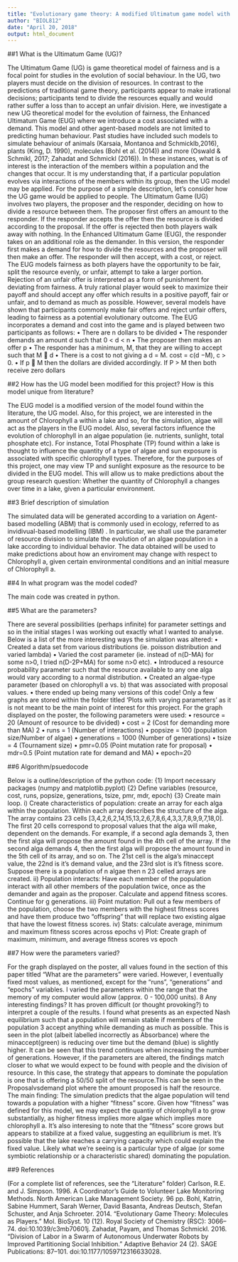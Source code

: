 ```yaml
---
title: "Evolutionary game theory: A modified Ultimatum game model with algae as players"
author: "BIOL812"
date: "April 20, 2018"
output: html_document
---
```


##1 What is the Ultimatum Game (UG)?

The Ultimatum Game (UG) is game theoretical model of fairness and is a focal point for studies in the
evolution of social behaviour. In the UG, two players must decide on the division of resources. In contrast to
the predictions of traditional game theory, participants appear to make irrational decisions; participants tend
to divide the resources equally and would rather suffer a loss than to accept an unfair division. Here, we
investigate a new UG theoretical model for the evolution of fairness, the Enhanced Ultimatum Game (EUG)
where we introduce a cost associated with a demand.
This model and other agent-based models are not limited to predicting human behaviour. Past studies have
included such models to simulate behaviour of animals (Karsaia, Montanoa and Schmicklb,2016), plants
(King, D. 1990), molecules (Bohl et al. (2014)) and more (Oswald & Schmikl, 2017; Zahadat and Schmickl
(2016)). In these instances, what is of interest is the interaction of the members within a population and the
changes that occur. It is my understanding that, if a particular population evolves via interactions of the
members within its group, then the UG model may be applied.
For the purpose of a simple description, let’s consider how the UG game would be applied to people. The
Ultimatum Game (UG) involves two players, the proposer and the responder, deciding on how to divide a
resource between them. The proposer first offers an amount to the responder. If the responder accepts the
offer then the resource is divided according to the proposal. If the offer is rejected then both players walk
away with nothing.
In the Enhanced Ultimatum Game (EUG), the responder takes on an additional role as the demander. In
this version, the responder first makes a demand for how to divide the resources and the proposer will then
make an offer. The responder will then accept, with a cost, or reject.
The EUG models fairness as both players have the opportunity to be fair, split the resource evenly, or unfair,
attempt to take a larger portion. Rejection of an unfair offer is interpreted as a form of punishment for
deviating from fairness. A truly rational player would seek to maximize their payoff and should accept any
offer which results in a positive payoff, fair or unfair, and to demand as much as possible. However, several
models have shown that participants commonly make fair offers and reject unfair offers, leading to fairness as
a potential evolutionary outcome.
The EUG incorporates a demand and cost into the game and is played between two participants as follows:
• There are n dollars to be divided
• The responder demands an amount d such that 0 < d < n
• The proposer then makes an offer p
• The responder has a minimum, M, that they are willing to accept such that M  d
• There is a cost to not giving a d = M. cost = c(d −M), c > 0.
• If p  M then the dollars are divided accordingly. If P > M then both receive zero dollars

##2 How has the UG model been modified for this project? How is this model unique from literature?

The EUG model is a modified version of the model found within the literature, the UG model. Also, for this
project, we are interested in the amount of Chlorophyll a within a lake and so, for the simulation, algae will
act as the players in the EUG model. Also, several factors influence the evolution of chlorophyll in an algae
population (ie. nutrients, sunlight, total phosphate etc). For instance, Total Phosphate (TP) found within
a lake is thought to influence the quantity of a type of algae and sun exposure is associated with specific
chlorophyll types. Therefore, for the purposes of this project, one may view TP and sunlight exposure as the
resource to be divided in the EUG model. This will allow us to make predictions about the group research
question: Whether the quantity of Chlorophyll a changes over time in a lake, given a particular environment.

##3 Brief description of simulation

The simulated data will be generated according to a variation on Agent-based modelling (ABM) that is
commonly used in ecology, referred to as invidivual-based modelling (IBM) . In particular, we shall use
the parameter of resource division to simulate the evolution of an algae population in a lake according to
individual behavior. The data obtained will be used to make predictions about how an enviroment may
change with respect to Chlorophyll a, given certain environmental conditions and an initial measure of
Chlorophyll a.

##4 In what program was the model coded?

The main code was created in python.

##5 What are the parameters?

There are several possibilities (perhaps infinite) for parameter settings and so in the initial stages I was
working out exactly what I wanted to analyse. Below is a list of the more interesting ways the simulation was
altered:
• Created a data set from various distributions (ie. poisson distribution and varied lambda)
• Varied the cost parameter (ie. instead of n(D-MA) for some n>0, I tried n(D-2P+MA) for some n>0
etc).
• Introduced a resource probability parameter such that the resource available to any one alga would
vary according to a normal distribution.
• Created an algae-type parameter (based on chlorophyll a vs. b) that was associated with proposal
values.
• there ended up being many versions of this code!
Only a few graphs are stored within the folder titled ‘Plots with varying parameters’ as it is not meant to be
the main point of interest for this project.
For the graph displayed on the poster, the following parameters were used:
• resource = 20 (Amount of resource to be divided)
• cost = 2 (Cost for demanding more than MA)
2
• runs = 1 (Number of interactions)
• popsize = 100 (population size/Number of algae)
• generations = 1000 (Number of generations)
• tsize = 4 (Tournament size)
• pmr=0.05 (Point mutation rate for proposal)
• mdr=0.5 (Point mutation rate for demand and MA)
• epoch=20

##6 Algorithm/psuedocode

Below is a outline/description of the python code:
{1} Import necessary packages (numpy and matplotlib.pyplot)
{2} Define variables (resource, cost, runs, popsize, generations, tsize, pmr, mdr, epoch)
{3} Create main loop.
i) Create characteristics of population: create an array for each alga within the population.
Within each array describes the structure of the alga. The array contains 23 cells
[3,4,2,6,2,14,15,13,2,6,7,8,6,4,3,3,7,8,9,9,7,18,0]. The first 20 cells correspond to proposal values that
the alga will make, dependent on the demands. For example, if a second agla demands 3, then the
first alga will propose the amount found in the 4th cell of the array. If the second alga demands 4,
then the first alga will propose the amount found in the 5th cell of its array, and so on. The 21st
cell is the alga’s minaccept value, the 22nd is it’s demand value, and the 23rd slot is it’s fitness
score. Suppose there is a population of n algae then n 23 celled arrays are created.
ii) Population interacts: Have each member of the population interact with all other members of the
population twice, once as the demander and again as the proposer. Calculate and append fitness
scores. Continue for g generations.
iii) Point mutation: Pull out a few members of the population, choose the two members with the highest
fitness scores and have them produce two "offspring" that will replace two existing algae that have
the lowest fitness scores.
iv) Stats: calculate average, minimum and maximum fitness scores across epochs
v) Plot: Create graph of maximum, minimum, and average fitness scores vs epoch

##7 How were the parameters varied?

For the graph displayed on the poster, all values found in the section of this paper titled “What are the
parameters” were varied. However, I eventually fixed most values, as mentioned, except for the “runs”,
“generations” and “epochs” variables. I varied the parameters within the range that the memory of my
computer would allow (approx. 0 - 100,000 units).
8 Any interesting findings?
It has proven difficult (or thought provoking?) to interpret a couple of the results. I found what presents
as an expected Nash equilibrium such that a population will remain stable if members of the population
3
accept anything while demanding as much as possible. This is seen in the plot (albeit labelled incorrectly as
Absorbance) where the minaccept(green) is reducing over time but the demand (blue) is slightly higher. It
can be seen that this trend continues when increasing the number of generations. However, if the parameters
are altered, the findings match closer to what we would expect to be found with people and the division of
resource. In this case, the strategy that appears to dominate the population is one that is offering a 50/50
split of the resource.This can be seen in the Proposalvsdemand plot where the amount proposed is half the
resource.
The main finding: The simulation predicts that the algae population will tend towards a population with
a higher “fitness” score. Given how “fitness” was defined for this model, we may expect the quantiy of
chlorophyll a to grow substantially, as higher fitness implies more algae which implies more chlorophyll a. It’s
also interesing to note that the “fitness” score grows but appears to stabilize at a fixed value, suggesting
an equilibrium is met. It’s possible that the lake reaches a carrying capacity which could explain the fixed
value. Likely what we’re seeing is a particular type of algae (or some symbiotic relationship or a characteristic
shared) dominating the population.

##9 References

(For a complete list of references, see the “Literature” folder)
Carlson, R.E. and J. Simpson. 1996. A Coordinator’s Guide to Volunteer Lake Monitoring Methods. North
American Lake Management Society. 96 pp.
Bohl, Katrin, Sabine Hummert, Sarah Werner, David Basanta, Andreas Deutsch, Stefan Schuster, and Anja
Schroeter. 2014. “Evolutionary Game Theory: Molecules as Players.” Mol. BioSyst. 10 (12). Royal Society
of Chemistry (RSC): 3066–74. doi:10.1039/c3mb70601j.
Zahadat, Payam, and Thomas Schmickl. 2016. “Division of Labor in a Swarm of Autonomous Underwater
Robots by Improved Partitioning Social Inhibition.” Adaptive Behavior 24 (2). SAGE Publications: 87–101.
doi:10.1177/1059712316633028.
